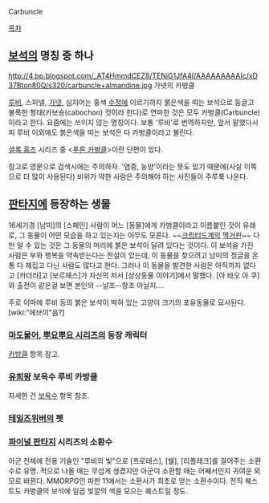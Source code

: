 Carbuncle

[[목차]]

== [[보석]]의 명칭 중 하나 ==
http://4.bp.blogspot.com/_AT4HmmdCEZ8/TENiG1JfA4I/AAAAAAAAAIc/xD37Bton80Q/s320/carbuncle+almandine.jpg
가넷의 카벙클

[[루비]], 스피넬, [[가넷]], 심지어는 홍색 [[수정]]에 이르기까지 붉은색을 띠는 보석으로 둥글고 불룩한 형태(카보숑(cabochon) 컷이라 한다)로 연마한 것은 모두 카벙클(Carbuncle)이라고 한다. 요즘에는 쓰이지 않는 명칭이다. 보통 '루비'로 번역하지만, 앞서 말했다시피 루비 이외에도 붉은색을 띠는 보석은 다 카벙클이라고 불린다.

[[셜록 홈즈]] 시리즈 중 <[[푸른 카벙클]]>이란 단편이 있다.

참고로 영문으로 검색시에는 주의하자. '염증, 농양'이라는 뜻도 있기 때문에(사실 이쪽으로 더 많이 사용된다) 비위가 약한 사람은 주의해야 하는 사진들이 주루룩 나온다.
== [[판타지]]에 등장하는 생물 ==
16세기경 [남미]의 [스페인] 사람이 어느 [동물]에게 카벙클이라고 이름붙인 것이 유래로, 그 동물이 어떤 모습을 하고 있는지는 아무도 모른다. ~~[[크립티드]]계의 [[맥거핀]]~~ 다만 알 수 있는 것은 그 동물의 머리에 붉은 보석이 달려 있다는 것이다. 이 보석을 가진 사람은 부와 행복을 약속받는다는 전설이 있는데, 이 동물을 찾으려고 남미의 정글을 온통 다 헤집고 다닌 사람도 많다고 한다. 그러나 이 동물을 발견한 사람은 아직까지 없다고 [카더라]고 [보르헤스]가 자신의 저서 [상상동물 이야기]에서 말했다. [아 바오 아 쿠]와 출전이 같은걸 보면 본인의 --날조--창조 아닐지….

주로 이마에 루비 등의 붉은 보석이 박혀 있는 고양이 크기의 포유동물로 묘사된다. [wiki:"에브이"음?]

=== [[마도물어]], [[뿌요뿌요 시리즈]]의 등장 캐릭터 ===
[[카방클]] 항목 참고.

=== [[유희왕]] 보옥수 루비 카방클 ===
자세한 건 [[보옥수]] 항목 참조.

=== [[테일즈위버]]의 펫 ===

=== [[파이널 판타지]] 시리즈의 소환수 ===
아군 전체에 전용 기술인 "루비의 빛"으로 [프로테스], [쉘], [리플레크]를 걸어주는 소환수로 유명. 적으로 나올 때는 무섭게 생겼지만 아군이 소환할 때는 어째서인지 귀여운 외모로 바뀐다. MMORPG인 파판 11에서는 소환사가 최초로 얻는 소환수이다. 전직 퀘스트도 카벙클의 보석에 일곱 빛깔의 색을 모으는 퀘스트일 정도.
